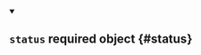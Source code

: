


<details className="config-field" data-expandable="true" open>
<summary>

## `status` <span className="config-field-required" data-required="false">required</span> <span className="config-field-type">object</span> <span className="config-field-default"></span> <span className="config-field-enum"></span> {#status}



</summary>

<PartialStatusreference />


</details>
